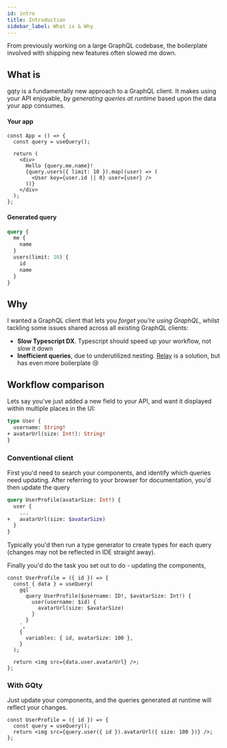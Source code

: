 ```yaml
---
id: intro
title: Introduction
sidebar_label: What is & Why
---
```


From previously working on a large GraphQL codebase, the boilerplate involved with shipping new features often slowed me down.

## What is

gqty is a fundamentally new approach to a GraphQL client. It makes using your API enjoyable, by _generating queries at runtime_ based upon the data your app consumes.

#### Your app

```tsx
const App = () => {
  const query = useQuery();

  return (
    <div>
      Hello {query.me.name}!
      {query.users({ limit: 10 }).map((user) => (
        <User key={user.id || 0} user={user} />
      ))}
    </div>
  );
};
```

#### Generated query

```graphql
query {
  me {
    name
  }
  users(limit: 10) {
    id
    name
  }
}
```

## Why

I wanted a GraphQL client that lets you _forget you're using GraphQL_, whilst tackling some issues shared across all existing GraphQL clients:

- **Slow Typescript DX**. Typescript should speed up your workflow, not slow it down
- **Inefficient queries**, due to underutilized nesting. [Relay](https://relay.dev) is a solution, but has even more boilerplate 😢

## Workflow comparison

Lets say you've just added a new field to your API, and want it displayed within multiple places in the UI:

```graphql
type User {
  username: String!
+ avatarUrl(size: Int!): String!
}
```

### Conventional client

First you'd need to search your components, and identify which queries need updating. After referring to your browser for documentation, you'd then update the query

```graphql
query UserProfile(avatarSize: Int!) {
  user {
    ...
+   avatarUrl(size: $avatarSize)
  }
}
```

Typically you'd then run a type generator to create types for each query (changes may not be reflected in IDE straight away).

Finally you'd do the task you set out to do - updating the components,

```tsx
const UserProfile = ({ id }) => {
  const { data } = useQuery(
    gql`
      query UserProfile($username: ID!, $avatarSize: Int!) {
        user(username: $id) {
          avatarUrl(size: $avatarSize)
        }
      }
    `,
    {
      variables: { id, avatarSize: 100 },
    }
  );

  return <img src={data.user.avatarUrl} />;
};
```

### With GQty

Just update your components, and the queries generated at runtime will reflect your changes.

```tsx
const UserProfile = ({ id }) => {
  const query = useQuery();
  return <img src={query.user({ id }).avatarUrl({ size: 100 })} />;
};
```
